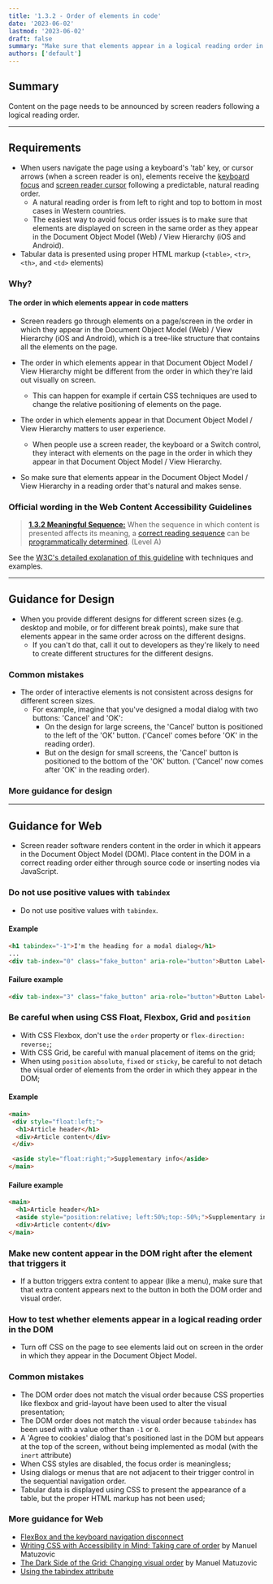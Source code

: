 ```yaml
---
title: '1.3.2 - Order of elements in code'
date: '2023-06-02'
lastmod: '2023-06-02'
draft: false
summary: "Make sure that elements appear in a logical reading order in code, so that they are presented in a meaningful order to screen reader users."
authors: ['default']
---
```


## Summary

Content on the page needs to be announced by screen readers following a logical reading order.

---

## Requirements

* When users navigate the page using a keyboard's 'tab' key, or cursor arrows (when a screen reader is on), elements receive the [keyboard focus](/playbook/definitions#keyboard-focus) and [screen reader cursor]() following a predictable, natural reading order.
  * A natural reading order is from left to right and top to bottom in most cases in Western countries.
  * The easiest way to avoid focus order issues is to make sure that elements are displayed on screen in the same order as they appear in the Document Object Model (Web) / View Hierarchy (iOS and Android).
* Tabular data is presented using proper HTML markup (`<table>`, `<tr>`, `<th>`, and `<td>` elements)

### Why?

#### The order in which elements appear in code matters

* Screen readers go through elements on a page/screen in the order in which they appear in the Document Object Model (Web) / View Hierarchy (iOS and Android), which is a tree-like structure that contains all the elements on the page.

* The order in which elements appear in that Document Object Model / View Hierarchy might be different from the order in which they're laid out visually on screen.
    * This can happen for example if certain CSS techniques are used to change the relative positioning of elements on the page.

* The order in which elements appear in that Document Object Model / View Hierarchy matters to user experience.
    * When people use a screen reader, the keyboard or a Switch control, they interact with elements on the page in the order in which they appear in that Document Object Model / View Hierarchy.

* So make sure that elements appear in the Document Object Model / View Hierarchy in a reading order that's natural and makes sense.

### Official wording in the Web Content Accessibility Guidelines

> [**1.3.2 Meaningful Sequence:**](https://www.w3.org/TR/UNDERSTANDING-WCAG20/content-structure-separation-sequence.html) When the sequence in which content is presented affects its meaning, a [correct reading sequence](https://www.w3.org/TR/UNDERSTANDING-WCAG20/content-structure-separation-sequence.html#correct-reading-sequencedef) can be [programmatically determined](https://www.w3.org/TR/UNDERSTANDING-WCAG20/content-structure-separation-sequence.html#programmaticallydetermineddef). (Level A)

See the [W3C's detailed explanation of this guideline](https://www.w3.org/TR/UNDERSTANDING-WCAG20/content-structure-separation-sequence.html) with techniques and examples.

---

## Guidance for Design

* When you provide different designs for different screen sizes (e.g. desktop and mobile, or for different break points), make sure that elements appear in the same order across on the different designs.
  * If you can't do that, call it out to developers as they're likely to need to create different structures for the different designs.

### Common mistakes

* The order of interactive elements is not consistent across designs for different screen sizes.
  * For example, imagine that you've designed a modal dialog with two buttons: 'Cancel' and 'OK':
    * On the design for large screens, the 'Cancel' button is positioned to the left of the 'OK' button. ('Cancel' comes before 'OK' in the reading order).
    * But on the design for small screens, the 'Cancel' button is positioned to the bottom of the 'OK' button. ('Cancel' now comes after 'OK' in the reading order).

### More guidance for design

---

## Guidance for Web

* Screen reader software renders content in the order in which it appears in the Document Object Model (DOM). Place content in the DOM in a correct reading order either through source code or inserting nodes via JavaScript.

### Do not use positive values with `tabindex`

* Do not use positive values with `tabindex`.

#### Example

```html
<h1 tabindex="-1">I'm the heading for a modal dialog</h1>
...
<div tab-index="0" class="fake_button" aria-role="button">Button Label</div>
```

#### Failure example

```html
<div tab-index="3" class="fake_button" aria-role="button">Button Label</div>
```

### Be careful when using CSS Float, Flexbox, Grid and `position`

* With CSS Flexbox, don't use the `order` property or `flex-direction: reverse;`;
* With CSS Grid, be careful with manual placement of items on the grid;
* When using `position` `absolute`, `fixed` or `sticky`, be careful to not detach the visual order of elements from the order in which they appear in the DOM;

#### Example

```html
<main>
 <div style="float:left;">
  <h1>Article header</h1>
  <div>Article content</div>
 </div>

 <aside style="float:right;">Supplementary info</aside>
</main>
```

#### Failure example

```html
<main>
  <h1>Article header</h1>
  <aside style="position:relative; left:50%;top:-50%;">Supplementary info</aside>
  <div>Article content</div>
</main>
```

### Make new content appear in the DOM right after the element that triggers it

* If a button triggers extra content to appear (like a menu), make sure that that extra content appears next to the button in both the DOM order and visual order.

### How to test whether elements appear in a logical reading order in the DOM

* Turn off CSS on the page to see elements laid out on screen in the order in which they appear in the Document Object Model.

### Common mistakes

* The DOM order does not match the visual order because CSS properties like flexbox and grid-layout have been used to alter the visual presentation;
* The DOM order does not match the visual order because `tabindex` has been used with a value other than `-1` or `0`.
* A 'Agree to cookies' dialog that's positioned last in the DOM but appears at the top of the screen, without being implemented as modal (with the `inert` attribute)
* When CSS styles are disabled, the focus order is meaningless;
* Using dialogs or menus that are not adjacent to their trigger control in the sequential navigation order.
* Tabular data is displayed using CSS to present the appearance of a table, but the proper HTML markup has not been used;

### More guidance for Web

* [FlexBox and the keyboard navigation disconnect](http://tink.uk/flexbox-the-keyboard-navigation-disconnect/)
* [Writing CSS with Accessibility in Mind: Taking care of order](https://medium.com/@matuzo/writing-css-with-accessibility-in-mind-8514a0007939#bf38) by Manuel Matuzovic
* [The Dark Side of the Grid: Changing visual order](https://www.matuzo.at/blog/the-dark-side-of-the-grid-part-2/#visual-order) by Manuel Matuzovic
* [Using the tabindex attribute](https://www.paciellogroup.com/blog/2014/08/using-the-tabindex-attribute/)

